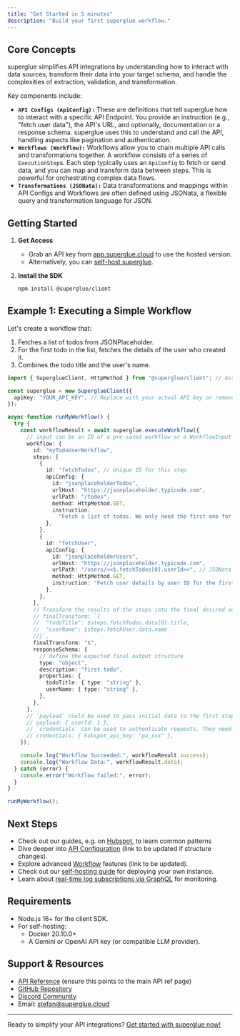 ```yaml
---
title: "Get Started in 5 minutes"
description: "Build your first superglue workflow."
---
```


## Core Concepts

superglue simplifies API integrations by understanding how to interact with data sources, transform their data into your target schema, and handle the complexities of extraction, validation, and transformation.

Key components include:

- **`API Configs (ApiConfig):`** These are definitions that tell superglue how to interact with a specific API Endpoint. You provide an instruction (e.g., "fetch user data"), the API's URL, and optionally, documentation or a response schema. superglue uses this to understand and call the API, handling aspects like pagination and authentication.
- **`Workflows (Workflow):`** Workflows allow you to chain multiple API calls and transformations together. A workflow consists of a series of `ExecutionStep`s. Each step typically uses an `ApiConfig` to fetch or send data, and you can map and transform data between steps. This is powerful for orchestrating complex data flows.
- **`Transformations (JSONata):`** Data transformations and mappings within API Configs and Workflows are often defined using JSONata, a flexible query and transformation language for JSON.

## Getting Started

1. **Get Access**
   - Grab an API key from [app.superglue.cloud](https://app.superglue.cloud) to use the hosted version.
   - Alternatively, you can [self-host superglue](/guides/self-hosting).
2. **Install the SDK**

   ```bash
   npm install @superglue/client
   ```

## Example 1: Executing a Simple Workflow

Let's create a workflow that:

1. Fetches a list of todos from JSONPlaceholder.
2. For the first todo in the list, fetches the details of the user who created it.
3. Combines the todo title and the user's name.

```typescript
import { SuperglueClient, HttpMethod } from "@superglue/client"; // Assuming HttpMethod is exported

const superglue = new SuperglueClient({
  apiKey: "YOUR_API_KEY", // Replace with your actual API key or remove if self-hosting with no auth
});

async function runMyWorkflow() {
  try {
    const workflowResult = await superglue.executeWorkflow({
      // input can be an ID of a pre-saved workflow or a WorkflowInput object
      workflow: {
        id: "myTodoUserWorkflow",
        steps: [
          {
            id: "fetchTodos", // Unique ID for this step
            apiConfig: {
              id: "jsonplaceholderTodos",
              urlHost: "https://jsonplaceholder.typicode.com",
              urlPath: "/todos",
              method: HttpMethod.GET,
              instruction:
                "Fetch a list of todos. We only need the first one for this example.",
            },
          },
          {
            id: "fetchUser",
            apiConfig: {
              id: "jsonplaceholderUsers",
              urlHost: "https://jsonplaceholder.typicode.com",
              urlPath: "/users/<<$.fetchTodos[0].userId>>", // JSONata path parameter for first userId
              method: HttpMethod.GET,
              instruction: "Fetch user details by user ID for the first todo.",
            },
          },
        ],
        // Transform the results of the steps into the final desired output. If not given, this will be generated from the reponse schema
        // finalTransform: `{
        //  "todoTitle": $steps.fetchTodos.data[0].title,
        //  "userName": $steps.fetchUser.data.name
        //}`,
        finalTransform: "$",
        responseSchema: {
          // define the expected final output structure
          type: "object",
          description: "first todo",
          properties: {
            todoTitle: { type: "string" },
            userName: { type: "string" },
          },
        },
      },
      // `payload` could be used to pass initial data to the first step if needed. E.g. IDs to fetch, filters, etc. In short, things that can change across calls.
      // payload: { userId: 1 },
      // `credentials` can be used to authenticate requests. They need to be referenced in the api config (e.g. "headers": {"Authorization": "Bearer <<hubspot_api_key>>"})
      // credentials: { hubspot_api_key: "pa_xxx" },
    });

    console.log("Workflow Succeeded:", workflowResult.success);
    console.log("Workflow Data:", workflowResult.data);
  } catch (error) {
    console.error("Workflow failed:", error);
  }
}

runMyWorkflow();
```

## Next Steps

- Check out our guides, e.g. on [Hubspot](/guides/hubspot), to learn common patterns
- Dive deeper into [API Configuration](/api-reference/overview) (link to be updated if structure changes).
- Explore advanced [Workflow](/api-reference/overview) features (link to be updated).
- Check out our [self-hosting guide](/guides/self-hosting) for deploying your own instance.
- Learn about [real-time log subscriptions via GraphQL](/api-reference/subscriptions) for monitoring.

## Requirements

- Node.js 16\+ for the client SDK.
- For self-hosting:
  - Docker 20.10.0\+
  - A Gemini or OpenAI API key (or compatible LLM provider).

## Support & Resources

- [API Reference](/api-reference/overview) (ensure this points to the main API ref page)
- [GitHub Repository](https://github.com/superglue-ai/superglue)
- [Discord Community](https://discord.gg/vUKnuhHtfW)
- Email: [stefan@superglue.cloud](mailto:stefan@superglue.cloud)

---

Ready to simplify your API integrations? [Get started with superglue now\!](https://superglue.cloud)
